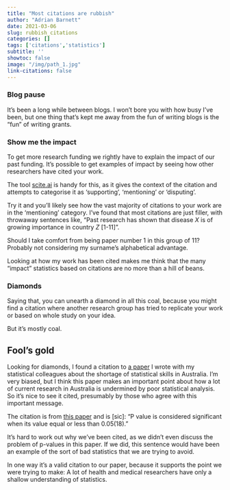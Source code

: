 ```yaml
---
title: "Most citations are rubbish"
author: "Adrian Barnett"
date: 2021-03-06
slug: rubbish_citations
categories: []
tags: ['citations','statistics']
subtitle: ''
showtoc: false
image: "/img/path_1.jpg"
link-citations: false
---
```


### Blog pause

It's been a long while between blogs. I won't bore you with how busy I've been, but one thing that's kept me away from the fun of writing blogs is the "fun" of writing grants.

### Show me the impact

To get more research funding we rightly have to explain the impact of our past funding. 
It's possible to get examples of impact by seeing how other researchers have cited your work.

The tool [scite.ai](https://scite.ai) is handy for this, as it gives the context of the citation and attempts to categorise it as 'supporting', 'mentioning' or 'disputing'. 

Try it and you'll likely see how the vast majority of citations to your work are in the 'mentioning' category. 
I've found that most citations are just filler, with throwaway sentences like, "Past research has shown that disease _X_ is of growing importance in country _Z_ [1-11]". 

Should I take comfort from being paper number 1 in this group of 11? Probably not considering my surname's alphabetical advantage. 

Looking at how my work has been cited makes me think that the many "impact" statistics based on citations are no more than a hill of beans.

### Diamonds

Saying that, you can unearth a diamond in all this coal, because you might find a citation where another research group has tried to replicate your work or based on whole study on your idea.

But it's mostly coal.

## Fool's gold

Looking for diamonds, I found a citation to [a paper](https://www.mja.com.au/journal/2019/211/10/biostatistics-fundamental-discipline-core-modern-health-data-science) I wrote with my statistical colleagues about the shortage of statistical skills in Australia. I'm very biased, but I think this paper makes an important point about how a lot of current research in Australia is undermined by poor statistical analysis. So it's nice to see it cited, presumably by those who agree with this important message.

The citation is from [this paper](https://www.researchgate.net/profile/Haider-Alsaedi/publication/346681415_The_Possible_Nephroprotective_Effect_of_Roflumilast_Ameliorating_Glycerol_-Induced_Myoglobinuric_Acute_Renal_Injury_in_Rabbits_Model/links/5fce7e1c92851c00f85b853a/The-Possible-Nephroprotective-Effect-of-Roflumilast-Ameliorating-Glycerol-Induced-Myoglobinuric-Acute-Renal-Injury-in-Rabbits-Model.pdf) and is [sic]: "P value is considered significant when its value equal or less than 0.05(18)."

It's hard to work out why we've been cited, as we didn't even discuss the problem of p-values in this paper. If we did, this sentence would have been an example of the sort of bad statistics that we are trying to avoid.

In one way it's a valid citation to our paper, because it supports the point we were trying to make: A lot of health and medical researchers have only a shallow understanding of statistics.
